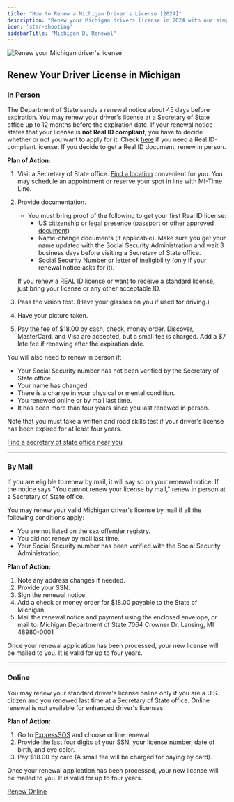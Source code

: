 ```yaml
---
title: "How to Renew a Michigan Driver's License [2024]"
description: "Renew your Michigan drivers license in 2024 with our simple, step-by-step guide. Find all the necessary requirements, forms, fees, and online renewal options to ensure a hassle-free experience. Stay legal and avoid fines - start your renewal process now!"
icon: 'star-shooting'
sidebarTitle: "Michigan DL Renewal"
---
```

![Renew your Michigan driver's license](https://driving-tests.org/wp-content/uploads/2024/07/renew-michigan-drivers-license.jpg)
## Renew Your Driver License in Michigan

### In Person

The Department of State sends a renewal notice about 45 days before expiration. You may renew your driver's license at a Secretary of State office up to 12 months before the expiration date. If your renewal notice states that your license is **not Real ID compliant**, you have to decide whether or not you want to apply for it. Check [here](https://www.michigan.gov/sos/0,4670,7-127-1627_81569---,00.html) if you need a Real ID-compliant license. If you decide to get a Real ID document, renew in person.

**Plan of Action:**
1. Visit a Secretary of State office. [Find a location](https://driving-tests.org/dmv-near-me/michigan-dmv-office-locations/) convenient for you. You may schedule an appointment or reserve your spot in line with MI-Time Line.
2. Provide documentation.
   - You must bring proof of the following to get your first Real ID license:
     - US citizenship or legal presence (passport or other [approved document](https://www.michigan.gov/documents/DE40_032001_20459_7.pdf))
     - Name-change documents (if applicable). Make sure you get your name updated with the Social Security Administration and wait 3 business days before visiting a Secretary of State office.
     - Social Security Number or letter of ineligibility (only if your renewal notice asks for it).

   If you renew a REAL ID license or want to receive a standard license, just bring your license or any other acceptable ID.
3. Pass the vision test. (Have your glasses on you if used for driving.)
4. Have your picture taken.
5. Pay the fee of $18.00 by cash, check, money order. Discover, MasterCard, and Visa are accepted, but a small fee is charged. Add a $7 late fee if renewing after the expiration date.

You will also need to renew in person if:
- Your Social Security number has not been verified by the Secretary of State office.
- Your name has changed.
- There is a change in your physical or mental condition.
- You renewed online or by mail last time.
- It has been more than four years since you last renewed in person.

Note that you must take a written and road skills test if your driver's license has been expired for at least four years.

[Find a secretary of state office near you](https://driving-tests.org/dmv-near-me/michigan-dmv-office-locations/)

---

### By Mail

If you are eligible to renew by mail, it will say so on your renewal notice. If the notice says "You cannot renew your license by mail," renew in person at a Secretary of State office.

You may renew your valid Michigan driver's license by mail if all the following conditions apply:
- You are not listed on the sex offender registry.
- You did not renew by mail last time.
- Your Social Security number has been verified with the Social Security Administration.

**Plan of Action:**
1. Note any address changes if needed.
2. Provide your SSN.
3. Sign the renewal notice.
4. Add a check or money order for $18.00 payable to the State of Michigan.
5. Mail the renewal notice and payment using the enclosed envelope, or mail to:
Michigan Department of State 7064 Crowner Dr. Lansing, MI 48980-0001


Once your renewal application has been processed, your new license will be mailed to you. It is valid for up to four years.

---

### Online

You may renew your standard driver's license online only if you are a U.S. citizen and you renewed last time at a Secretary of State office. Online renewal is not available for enhanced driver's licenses.

**Plan of Action:**
1. Go to [ExpressSOS](https://onlineservices.michigan.gov/ExpressSOS) and choose online renewal.
2. Provide the last four digits of your SSN, your license number, date of birth, and eye color.
3. Pay $18.00 by card (A small fee will be charged for paying by card).

Once your renewal application has been processed, your new license will be mailed to you. It is valid for up to four years.

[Renew Online](https://onlineservices.michigan.gov/ExpressSOS)

<Snippet file="renewal-state-block.mdx" />
